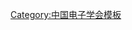 {{Navbox
| name   = 中国电子学会会士
| title  = [[中国电子学会会士]]
| bodyclass = hlist
| group1 =
| list1  =
| group2 = 1997年
| list2  =
* [[王德纯]]
* [[毛志|毛　志]]
* [[黄肃亮]]
* [[张石夫]]
* [[刘鹏程]]
* [[葛德彪]]
* [[顾伟康]]
* [[陈光|陈　光]]
* [[钱佩信]]
* [[杨之康]]
* [[华纪平]]
* [[杨秀华]]
* [[王蔚然]]
* [[陈素菊]]
* [[卓荣邦]]
* [[彭定之]]
* [[阮信畅]]
* [[贺瑞龙]]
* [[洪福明]]
* [[容启宁]]
* [[朱生传]]
* [[周荫清]]
* [[庄严|庄　严]]
* [[黄槐|黄　槐]]
* [[孟中岩]]
* [[文江|文　江]]
* [[齐中政]]
* [[田华昌]]
* [[郑少仁]]
| group3 = 2012年
| list3  = 
* [[冯进军]]
* [[洪伟 (1962年)|洪　伟]]
* [[胡伯平]]
* [[林长海]]
* [[吕昕|吕　昕]]
* [[毛军发]]
* [[吴文|吴　文]]
* [[徐世六]]
* [[章正宇]]
| group4 = 2013年
| list4  = 
* [[王厚军]]
* [[匡勇|匡　勇]]
* [[成昭华]]
* [[鲁耀兵]]
* [[卢朝霞]]
* [[徐小力]]
* [[周毅|周　毅]]
* [[徐友龙]]
* [[杨知行]]
* [[徐秋霞]]
* [[钱岳林]]
| group5 = 2014年
| list5  = 
* [[蒋春山]]
* [[金林|金　林]]
* [[龙腾|龙　腾]]
* [[王积鹏]]
* [[吴剑旗]]
* [[曹必松]]
* [[周智敏]]
* [[白海力]]
* [[陈山枝]]
* [[陈如山 (电子学家)|陈如山]]
* [[郭弘|郭　弘]]
* [[陈彬 (电磁防护专家)|陈　彬]]
| group6 = 2015年
| list6  = 
* [[康士峰]]
* [[潘长勇]]
* [[谢菠荪]]
* [[李清亮]]
* [[汪海勇]]
* [[朱洪波]]
* [[许稼|许　稼]]
* [[高新波]]
* [[张文军]]
* [[王秉中]]
* [[李赞|李　赞]]
* [[祝宁华]]
* [[戴琼海]]
* [[李建东]]
* [[陈尚义]]
* [[郭立新]]
* [[王雪松]]
| group7 = 2016年
| list7  = 
* [[纪越峰]]
* [[孟维晓]]
* [[梅宏|梅　宏]]
* [[年夫顺]]
* [[陈维山]]
* [[张云勇]]
* [[马建峰]]
* [[蔚保国]]
* [[褚庆昕]]
* [[邓中亮]]
* [[管善群]]
* [[高文 (学者)|高　文]]
* [[安建平]]
* [[尹浩|尹　浩]]
* [[宋健|宋　健]]
* [[苏东林]]
* [[陆建华]]
* [[黄进|黄　进]]
* [[杨军|杨　军]]
* [[窦文斌]]
* [[孙玲玲]]
* [[冯国英]]
* [[樊邦奎]]
| group8 = 2017年
| list8  = 
* [[廖桂生]]
* [[王志功]]
* [[石光明]]
* [[张健|张　健]]
* [[李润伟]]
* [[胡程|胡　程]]
* [[吴一戎]]
* [[任晓敏]]
* [[尤立星]]
* [[沈勇|沈　勇]]
* [[郑铮|郑　铮]]
* [[于宗光]]
| group9 = 2018年
| list9  =
* [[邢孟道]]
* [[刘宏伟]]
* [[李少谦]]
* [[李学龙]]
* [[杨建宇]]
* [[杨银堂]]
* [[沙学军]]
* [[张在琛]]
* [[赵雄文]]
* [[胡长明]]
* [[恩云飞]]
* [[徐烨|徐　烨]]
* [[雷厉|雷　厉]]
* [[颜毅华]]
| group10 = 2019年
| list10  =
* [[王亮|王　亮]]
* [[王娜 (天文学家)|王　娜]]
* [[王守国]]
* [[王劲涛]]
* [[艾渤|艾　渤]]
* [[刘丹|刘　丹]]
* [[刘英|刘　英]]
* [[杜彪|杜　彪]]
* [[吴启晖]]
* [[张钦宇]]
* [[陈文|陈　文]]
* [[范茂军]]
* [[柯熙政]]
* [[段兆云]]
* [[徐恪|徐　恪]]
* [[韩金林]]
* [[焦李成]]
* [[鲁加国]]
* [[曾涛|曾　涛]]
* [[曾晓洋]]
* [[鄢社锋]]
| below  = [[:Category:中国电子学会会士]]
}}<noinclude>
[[Category:中国电子学会会士| ]]
[[Category:中国电子学会模板]]
</noinclude>